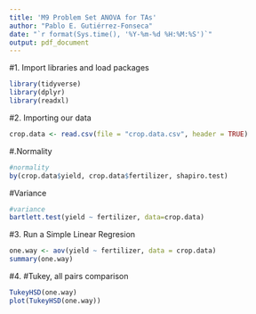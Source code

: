 ```yaml
---
title: 'M9 Problem Set ANOVA for TAs'
author: "Pablo E. Gutiérrez-Fonseca"
date: "`r format(Sys.time(), '%Y-%m-%d %H:%M:%S')`"
output: pdf_document
---
```




#1. Import libraries and load packages
```r
library(tidyverse)
library(dplyr)
library(readxl)
```


#2. Importing our data
```r
crop.data <- read.csv(file = "crop.data.csv", header = TRUE)
```

#.Normality
```r
#normality
by(crop.data$yield, crop.data$fertilizer, shapiro.test)
```

#Variance
```r
#variance
bartlett.test(yield ~ fertilizer, data=crop.data)
```


#3. Run a Simple Linear Regresion
```r
one.way <- aov(yield ~ fertilizer, data = crop.data)
summary(one.way)
```


#4. #Tukey, all pairs comparison
```r
TukeyHSD(one.way)
plot(TukeyHSD(one.way))
```
